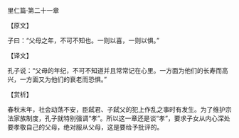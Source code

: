 

里仁篇·第二十一章

【原文】

子曰：“父母之年，不可不知也。一则以喜，一则以惧。”

【译文】

孔子说：“父母的年纪，不可不知道并且常常记在心里。一方面为他们的长寿而高兴，一方面又为他们的衰老而恐惧。”

【赏析】

春秋末年，社会动荡不安，臣弑君、子弑父的犯上作乱之事时有发生。为了维护宗法家族制度，孔子就特别强调“孝”。所以这一章还是谈“孝”，要求子女从内心深处要孝敬自己的父母，绝对服从父母，这是要给予批评的。

